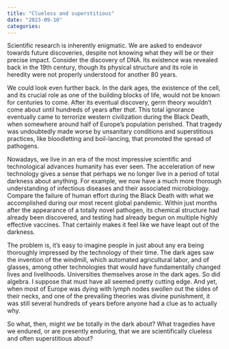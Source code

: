 ```yaml
---
title: "Clueless and superstitious"
date: "2023-09-10"
categories:
---
```


Scientific research is inherently enigmatic. We are asked to endeavor towards future discoveries, despite not knowing what they will be or their precise impact. Consider the discovery of DNA. Its existence was revealed back in the 19th century, though its physical structure and its role in heredity were not properly understood for another 80 years.

We could look even further back. In the dark ages, the existence of the cell, and its crucial role as one of the building blocks of life, would not be known for centuries to come. After its eventual discovery, germ theory wouldn’t come about until hundreds of years after *that*. This total ignorance eventually came to terrorize western civilization during the Black Death, when somewhere around half of Europe's population perished. That tragedy was undoubtedly made worse by unsanitary conditions and superstitious practices, like bloodletting and boil-lancing, that promoted the spread of pathogens.

Nowadays, we live in an era of the most impressive scientific and technological advances humanity has ever seen. The acceleration of new technology gives a sense that perhaps we no longer live in a period of total darkness about anything. For example, we now have a much more thorough understanding of infectious diseases and their associated microbiology. Compare the failure of human effort during the Black Death with what we accomplished during our most recent global pandemic. Within just months after the appearance of a totally novel pathogen, its chemical structure had already been discovered, and testing had already begun on multiple highly effective vaccines. That certainly makes it feel like we have leapt out of the darkness.

The problem is, it’s easy to imagine people in just about any era being thoroughly impressed by the technology of their time. The dark ages saw the invention of the windmill, which automated agricultural labor, and of glasses, among other technologies that would have fundamentally changed lives and livelihoods. Universities themselves arose in the dark ages. So did algebra. I suppose that must have all seemed pretty cutting edge. And yet, when most of Europe was dying with lymph nodes swollen out the sides of their necks, and one of the prevailing theories was divine punishment, it was still several hundreds of years before anyone had a clue as to actually why.

So what, then, might *we* be totally in the dark about? What tragedies have we endured, or are presently enduring, that we are scientifically clueless and often superstitious about?
